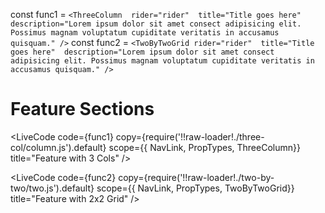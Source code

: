 const func1 = 
`<ThreeColumn 
  rider="rider" 
  title="Title goes here" 
  description="Lorem ipsum dolor sit amet consect adipisicing elit. Possimus magnam voluptatum cupiditate veritatis in accusamus quisquam."
/>`
const func2 = `<TwoByTwoGrid
  rider="rider" 
  title="Title goes here" 
  description="Lorem ipsum dolor sit amet consect adipisicing elit. Possimus magnam voluptatum cupiditate veritatis in accusamus quisquam."
 />`

# Feature Sections

<LiveCode
    code={func1}
    copy={require('!!raw-loader!./three-col/column.js').default}
    scope={{ NavLink, PropTypes, ThreeColumn}}
    title="Feature with 3 Cols"
/>

<LiveCode
    code={func2}
    copy={require('!!raw-loader!./two-by-two/two.js').default}
    scope={{ NavLink, PropTypes, TwoByTwoGrid}}
    title="Feature with 2x2 Grid"
/>